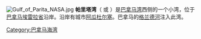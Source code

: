 {{Unreferenced|time=2014-05-25}}
{{Coord|8.1|N|80.4|W|display=title}}
[[Image:Gulf_of_Parita_NASA.jpg|thumb]]
'''帕里塔湾'''（{{Lang-es|Golfo de Parita}} 或 {{Lang|es|Bahía Parita}}）是[[巴拿马湾|巴拿马湾]]西侧的一个小湾，位于[[巴拿马|巴拿马]][[埃雷拉省|埃雷拉省]]沿岸。沿岸有城市[[阿瓜杜尔塞_(巴拿马)|阿瓜杜尔塞]]。巴拿马的[[格兰德河_(巴拿马)|格兰德河]]注入此湾。

{{DEFAULTSORT:Gulf Of Parita}}
{{Panama-geo-stub}}
[[Category:巴拿马海湾|Category:巴拿马海湾]]